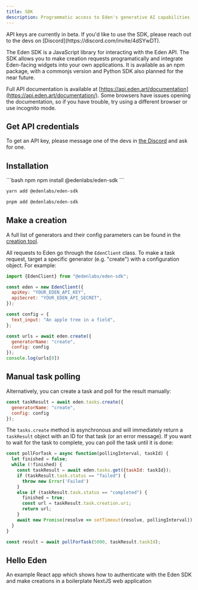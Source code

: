 ```yaml
---
title: SDK
description: Programmatic access to Eden's generative AI capabilities
---
```


<Info>
API keys are currently in beta. If you'd like to use the SDK, please reach out to the devs on [Discord](https://discord.com/invite/4dSYwDT).
</Info>

The Eden SDK is a JavaScript library for interacting with the Eden API. The SDK allows you to make creation requests programatically and integrate Eden-facing widgets into your own applications. It is available as an npm package, with a commonjs version and Python SDK also planned for the near future.

Full API documentation is available at [https://api.eden.art/documentation](https://api.eden.art/documentation/). Some browsers have issues opening the documentation, so if you have trouble, try using a different browser or use incognito mode.

## Get API credentials

To get an API key, please message one of the devs in [the Discord](https://discord.com/invite/4dSYwDT) and ask for one.

## Installation

<CodeGroup>
```bash npm
npm install @edenlabs/eden-sdk
```

```bash yarn
yarn add @edenlabs/eden-sdk
```

```bash pnpm
pnpm add @edenlabs/eden-sdk
```
</CodeGroup>

## Make a creation

A full list of generators and their config parameters can be found in the [creation tool](https://app.eden.art/create).

All requests to Eden go through the `EdenClient` class. To make a task request, target a specific generator (e.g. "create") with a configuration object. For example:

```javascript
import {EdenClient} from "@edenlabs/eden-sdk";

const eden = new EdenClient({
  apiKey: "YOUR_EDEN_API_KEY",
  apiSecret: "YOUR_EDEN_API_SECRET",
});

const config = {
  text_input: "An apple tree in a field",
};

const urls = await eden.create({
  generatorName: "create",
  config: config
});
console.log(urls[0])
```

## Manual task polling

Alternatively, you can create a task and poll for the result manually:

```javascript
const taskResult = await eden.tasks.create({
  generatorName: "create", 
  config: config
});
```

The `tasks.create` method is asynchronous and will immediately return a `taskResult` object with an ID for that task (or an error message). If you want to wait for the task to complete, you can poll the task until it is done:

```javascript
const pollForTask = async function(pollingInterval, taskId) {
  let finished = false;
  while (!finished) {
    const taskResult = await eden.tasks.get({taskId: taskId});
    if (taskResult.task.status == "failed") {
      throw new Error('Failed')
    }
    else if (taskResult.task.status == "completed") {
      finished = true;
      const url = taskResult.task.creation.uri;
      return url;
    }
    await new Promise(resolve => setTimeout(resolve, pollingInterval))
  }
}

const result = await pollForTask(5000, taskResult.taskId);
```

## Hello Eden

<Card title="Example React App" icon="github" href="https://github.com/edenartlab/hello-eden">
  An example React app which shows how to authenticate with the Eden SDK and make creations in a boilerplate NextJS web application
</Card>